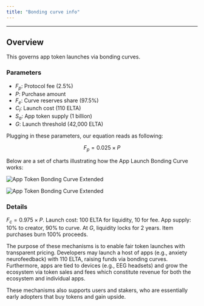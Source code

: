 ```yaml
---
title: "Bonding curve info"
---
```


---

## Overview

This governs app token launches via bonding curves.

### Parameters

- $F_p$: Protocol fee (2.5%)
- $P$: Purchase amount
- $F_e$: Curve reserves share (97.5%)
- $C_l$: Launch cost (110 ELTA)
- $S_a$: App token supply (1 billion)
- $G$: Launch threshold (42,000 ELTA)

Plugging in these parameters, our equation reads as following:

$$
F_p = 0.025 × P
$$

Below are a set of charts illustrating how the App Launch Bonding Curve works:

<img
  src="/images/main/bonding-curve-chart-extended-light.svg"
  alt="App Token Bonding Curve Extended"
  className="block dark:hidden"
/>

<img
  src="/images/main/bonding-curve-chart-extended-dark.svg"
  alt="App Token Bonding Curve Extended"
  className="hidden dark:block"
/>


### Details

$F_c = 0.975 × P.$ Launch cost: 100 ELTA for liquidity, 10 for fee. App supply: 10% to creator, 90% to curve. At $G$, liquidity locks for 2 years. Item purchases burn 100% proceeds.

The purpose of these mechanisms is to enable fair token launches with transparent pricing. Developers may launch a host of apps (e.g., anxiety neurofeedback) with 110 ELTA, raising funds via bonding curves. Furthermore, apps are tied to devices (e.g., EEG headsets) and grow the ecosystem via token sales and fees which constitute revenue for both the ecosystem and individual apps.

These mechanisms also supports users and stakers, who are essentially early adopters that buy tokens and gain upside.